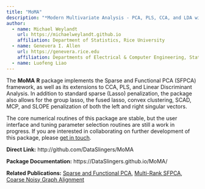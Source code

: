 ```yaml
---
title: "MoMA"
description: "*Modern Multivariate Analysis - PCA, PLS, CCA, and LDA with Sparsity, Smoothness, and Structure*"
author:
  - name: Michael Weylandt
    url: https://michaelweylandt.github.io
    affiliation: Department of Statistics, Rice University
  - name: Genevera I. Allen
    url: https://genevera.rice.edu
    affiliation: Departments of Electrical & Computer Engineering, Statistics, and Computer Science, Rice University
  - name: Luofeng Liao
---
```


The **MoMA** **R** package implements the Sparse and Functional PCA (SFPCA) framework, as well as its extensions to CCA, PLS, and Linear Discriminant Analysis. In addition to standard sparse (Lasso) penalization, the package also allows for the group lasso, the fused lasso, convex clustering, SCAD, MCP, and SLOPE penalization of both the left and right singular vectors.

The core numerical routines of this package are stable, but the user interface and tuning parameter selection routines are still a work in progress. If you are interested in collaborating on further development of this package, please [get in touch](../contact.html).

**Direct Link:** http://github.com/DataSlingers/MoMA

**Package Documentation:** https://DataSlingers.github.io/MoMA/

**Related Publications:** [Sparse and Functional PCA](../publications/sfpca.html), [Multi-Rank SFPCA](../publications/mrsfpca.html), [Coarse Noisy Graph Alignment](../publications/conga.html)

